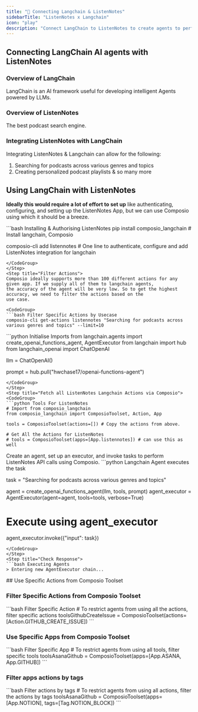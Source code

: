 ```yaml
---
title: "🚀 Connecting Langchain & ListenNotes"
sidebarTitle: "ListenNotes x Langchain"
icon: "play"
description: "Connect LangChain to ListenNotes to create agents to perform tasks using natural language"
---
```


## Connecting LangChain AI agents with ListenNotes

### Overview of LangChain

LangChain is an AI framework useful for developing intelligent Agents powered by LLMs.

### Overview of ListenNotes

The best podcast search engine.

### Integrating ListenNotes with LangChain

Integrating ListenNotes & Langchain can allow for the following:

1. Searching for podcasts across various genres and topics
2. Creating personalized podcast playlists
& so many more

## Using LangChain with ListenNotes

<Steps>
<Step title="Setting Up the Environment">

**Ideally this would require a lot of effort to set up** like authenticating, configuring, and setting up the ListenNotes App, but we can use Composio using which it should be a breeze.

<CodeGroup>
```bash Installing & Authorising ListenNotes
pip install composio_langchain # Install langchain, Composio 

composio-cli add listennotes # One line to authenticate, configure and add ListenNotes integration for langchain
```
</CodeGroup>
</Step>
<Step title="Filter Actions">
Composio ideally supports more than 100 different actions for any given app. If we supply all of them to langchain agents, 
the accuracy of the agent will be very low. So to get the highest accuracy, we need to filter the actions based on the 
use case.

<CodeGroup>
```bash Filter Specific Actions by Usecase
composio-cli get-actions listennotes "Searching for podcasts across various genres and topics" --limit=10
```
</CodeGroup>

</Step>
<Step title="Import Base Packages">

<CodeGroup>
```python Initialise Imports
from langchain.agents import create_openai_functions_agent, AgentExecutor
from langchain import hub
from langchain_openai import ChatOpenAI


llm = ChatOpenAI()

prompt = hub.pull("hwchase17/openai-functions-agent")
```
</CodeGroup>
</Step>
<Step title="Fetch all ListenNotes Langchain Actions via Composio">
<CodeGroup>
```python Tools For ListenNotes
# Import from composio_langchain
from composio_langchain import ComposioToolset, Action, App

tools = ComposioToolset(actions=[]) # Copy the actions from above. 

# Get All the Actions for ListenNotes
# tools = ComposioToolset(apps=[App.listennotes]) # can use this as well
```
</CodeGroup>
</Step>
<Step title="Execute the Agent">
Create an agent, set up an executor, and invoke tasks to perform ListenNotes API calls using Composio. 
<CodeGroup>
```python Langchain Agent executes the task

task = "Searching for podcasts across various genres and topics"

agent = create_openai_functions_agent(llm, tools, prompt)
agent_executor = AgentExecutor(agent=agent, tools=tools, verbose=True)

# Execute using agent_executor
agent_executor.invoke({"input": task})
```
</CodeGroup>
</Step>
<Step title="Check Response">
```bash Executing Agents
> Entering new AgentExecutor chain...
```
</Step>
</Steps>
## Use Specific Actions from Composio Toolset

### Filter Specific Actions from Composio Toolset

<CodeGroup>
```bash Filter Specific Action
# To restrict agents from using all the actions, filter specific actions
toolsGithubCreateIssue = ComposioToolset(actions=[Action.GITHUB_CREATE_ISSUE])
```
</CodeGroup>

### Use Specific Apps from Composio Toolset
<CodeGroup>
```bash Filter Specific App
# To restrict agents from using all tools, filter specific tools
toolsAsanaGithub = ComposioToolset(apps=[App.ASANA, App.GITHUB])
```
</CodeGroup>

### Filter apps actions by tags 
<CodeGroup>
```bash Filter actions by tags
# To restrict agents from using all actions, filter the actions by tags
toolsAsanaGithub = ComposioToolset(apps=[App.NOTION], tags=[Tag.NOTION_BLOCK])
```
</CodeGroup>

